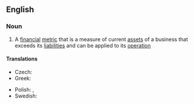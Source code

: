 ==English==

===Noun===
{{wikipedia}}
{{en-noun|-}}

# {{lb|en|business|accounting}} A [[financial]] [[metric]] that is a measure of current [[asset]]s of a business that exceeds its [[liability|liabilities]] and can be applied to its [[operation]]

====Translations====
{{trans-top|current assets minus current liabilities}}
* Czech: {{t|cs|pracovní kapitál|m}}
* Greek: {{t+|el|κυκλοφορούν ενεργητικό|n}}
{{trans-mid}}
* Polish: {{t|pl|kapitał obrotowy|m}}, {{t|pl|kapitał pracujący|m}}
* Swedish: {{t|sv|rörelsekapital|n}}
{{trans-bottom}}